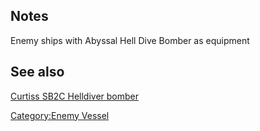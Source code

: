 {{EnemyEquipmentInfoKai|Abyssal Hell Dive Bomber}}

==Notes==
<categorytree mode=pages depth=0>Enemy ships with Abyssal Hell Dive Bomber as equipment</categorytree>
==See also==
[https://en.wikipedia.org/wiki/Curtiss_SB2C_Helldiver Curtiss SB2C Helldiver bomber]
{{EnemyEquipmentList}}
[[Category:Enemy Vessel]]